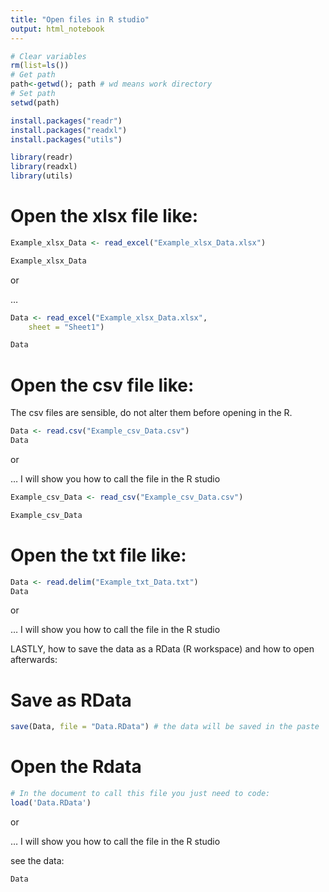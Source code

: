 ```yaml
---
title: "Open files in R studio"
output: html_notebook
---
```


```r
# Clear variables
rm(list=ls())
# Get path
path<-getwd(); path # wd means work directory 
# Set path
setwd(path)
```


```r
install.packages("readr")
install.packages("readxl")
install.packages("utils")
```


```r
library(readr)
library(readxl)
library(utils)
```


# Open the xlsx file like:
```r
Example_xlsx_Data <- read_excel("Example_xlsx_Data.xlsx")

Example_xlsx_Data
```


or

...

```r
Data <- read_excel("Example_xlsx_Data.xlsx", 
    sheet = "Sheet1")

Data
```



# Open the csv file like:

The csv files are sensible, do not alter them before opening in the R.
```r
Data <- read.csv("Example_csv_Data.csv")
Data
```
or

... I will show you how to call the file in the R studio
```r
Example_csv_Data <- read_csv("Example_csv_Data.csv")

Example_csv_Data
```


# Open the txt file like:
```r
Data <- read.delim("Example_txt_Data.txt")
Data
```


or

... I will show you how to call the file in the R studio




LASTLY, how to save the data as a RData (R workspace) and how to open afterwards:

# Save as RData
```r
save(Data, file = "Data.RData") # the data will be saved in the paste 
```


# Open the Rdata
```r
# In the document to call this file you just need to code:
load('Data.RData')
```

or

... I will show you how to call the file in the R studio


see the data:
```r
Data
```






